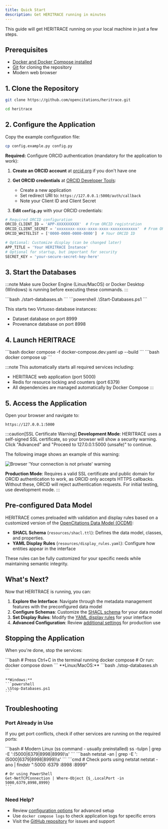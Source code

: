 ```yaml
---
title: Quick Start
description: Get HERITRACE running in minutes
---
```



This guide will get HERITRACE running on your local machine in just a few steps.

## Prerequisites

- <a href="https://docs.docker.com/get-docker/" target="_blank" rel="noopener noreferrer">Docker and Docker Compose installed</a>
- <a href="https://git-scm.com/downloads" target="_blank" rel="noopener noreferrer">Git</a> for cloning the repository
- Modern web browser

## 1. Clone the Repository

```bash
git clone https://github.com/opencitations/heritrace.git
```

```bash
cd heritrace
```

## 2. Configure the Application

Copy the example configuration file:

```bash
cp config.example.py config.py
```

**Required:** Configure ORCID authentication (mandatory for the application to work):

1. **Create an ORCID account** at <a href="https://orcid.org/register" target="_blank" rel="noopener noreferrer">orcid.org</a> if you don't have one
2. **Get ORCID credentials** at <a href="https://orcid.org/developer-tools" target="_blank" rel="noopener noreferrer">ORCID Developer Tools</a>:
   - Create a new application
   - Set redirect URI to: `https://127.0.0.1:5000/auth/callback`
   - Note your Client ID and Client Secret

3. **Edit `config.py`** with your ORCID credentials:

```python
# Required ORCID configuration
ORCID_CLIENT_ID = 'APP-XXXXXXXXXX'  # From ORCID registration
ORCID_CLIENT_SECRET = 'xxxxxxxx-xxxx-xxxx-xxxx-xxxxxxxxxxxx'  # From ORCID
ORCID_WHITELIST = ['0000-0000-0000-0000']  # Your ORCID ID

# Optional: Customize display (can be changed later)
APP_TITLE = 'Your HERITRACE Instance'
# Optional for startup, but important for security
SECRET_KEY = 'your-secure-secret-key-here'
```

## 3. Start the Databases

:::note
Make sure Docker Engine (Linux/MacOS) or Docker Desktop (Windows) is running before executing these commands.
:::

<Tabs>
  <TabItem label="Linux/MacOS">
    ```bash
    ./start-databases.sh
    ```
  </TabItem>
  <TabItem label="Windows">
    ```powershell
    .\Start-Databases.ps1
    ```
  </TabItem>
</Tabs>

This starts two Virtuoso database instances:
- Dataset database on port 8999
- Provenance database on port 8998

## 4. Launch HERITRACE

<Tabs>
  <TabItem label="Development Mode">
    ```bash
    docker compose -f docker-compose.dev.yaml up --build
    ```
  </TabItem>
  <TabItem label="Production Mode">
    ```bash
    docker compose up
    ```
  </TabItem>
</Tabs>

:::note
This automatically starts all required services including:
- HERITRACE web application (port 5000)
- Redis for resource locking and counters (port 6379)
- All dependencies are managed automatically by Docker Compose
:::

## 5. Access the Application

Open your browser and navigate to:

```
https://127.0.0.1:5000
```

:::caution[SSL Certificate Warning]
**Development Mode**: HERITRACE uses a self-signed SSL certificate, so your browser will show a security warning. Click "Advanced" and "Proceed to 127.0.0.1:5000 (unsafe)" to continue.

The following image shows an example of this warning:

![Browser 'Your connection is not private' warning](../../../assets/connection_not_private.png)

**Production Mode**: Requires a valid SSL certificate and public domain for ORCID authentication to work, as ORCID only accepts HTTPS callbacks. Without these, ORCID will reject authentication requests. For initial testing, use development mode.
:::

## Pre-configured Data Model

HERITRACE comes preloaded with validation and display rules based on a customized version of the <a href="https://doi.org/10.1007/978-3-030-62466-8_28" target="_blank" rel="noopener noreferrer">OpenCitations Data Model (OCDM)</a>:

- **SHACL Schema** (`resources/shacl.ttl`): Defines the data model, classes, and properties.
- **YAML Display Rules** (`resources/display_rules.yaml`): Configure how entities appear in the interface

These rules can be fully customized for your specific needs while maintaining semantic integrity.

## What's Next?

Now that HERITRACE is running, you can:

1. **Explore the Interface**: Navigate through the metadata management features with the preconfigured data model
2. **Configure Schemas**: Customize the [SHACL schema](/configuration/shacl/) for your data model
3. **Set Display Rules**: Modify the [YAML display rules](/configuration/display-rules/) for your interface
4. **Advanced Configuration**: Review [additional settings](/configuration/app-settings/) for production use

## Stopping the Application

When you're done, stop the services:

<Tabs>
  <TabItem label="Stop Application">
    ```bash
    # Press Ctrl+C in the terminal running docker compose
    # Or run:
    docker compose down
    ```
  </TabItem>
  <TabItem label="Stop Databases">
    **Linux/MacOS:**
    ```bash
    ./stop-databases.sh
    ```
    
    **Windows:**
    ```powershell
    .\Stop-Databases.ps1
    ```
  </TabItem>
</Tabs>

## Troubleshooting

### Port Already in Use
If you get port conflicts, check if other services are running on the required ports:

<Tabs>
  <TabItem label="Linux">
    ```bash
    # Modern Linux (ss command - usually preinstalled)
    ss -tulpn | grep -E ':(5000|6379|8998|8999)\s'
    ```
  </TabItem>
  <TabItem label="macOS">
    ```bash
    netstat -an | grep -E ':(5000|6379|8998|8999)\s'
    ```
  </TabItem>
  <TabItem label="Windows">
    ```cmd
    # Check ports using netstat
    netstat -ano | findstr ":5000 :6379 :8998 :8999"
    
    # Or using PowerShell
    Get-NetTCPConnection | Where-Object {$_.LocalPort -in 5000,6379,8998,8999}
    ```
  </TabItem>
</Tabs>

### Need Help?
- Review [configuration options](/configuration/app-settings/) for advanced setup
- Use `docker compose logs` to check application logs for specific errors
- Visit the <a href="https://github.com/opencitations/heritrace" target="_blank" rel="noopener noreferrer">GitHub repository</a> for issues and support 